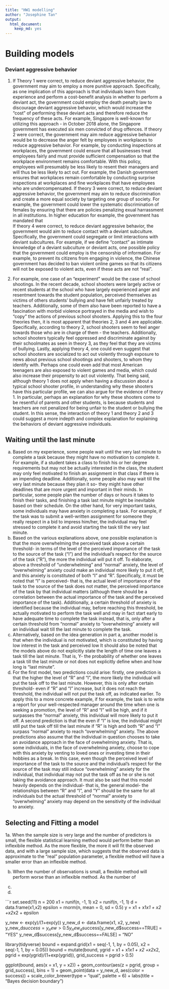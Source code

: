 ```yaml
---
title: "HW1 modelling"
author: "Josephine Tan"
output: 
  html_document:
    keep_md: yes
---
```


# Building models
### Deviant aggressive behavior
1. If Theory 1 were correct, to reduce deviant aggressive behavior, the government may aim to employ a more punitive approach. Specifically, as one implication of this approach is that individuals learn from experience and perform a cost-benefit analysis in whether to perform a deviant act, the government could employ the death penalty law to discourage deviant aggressive behavior, which would increase the "cost" of performing these deviant acts and therefore reduce the frequency of these acts. For example, Singapore is well-known for utilizing this approach - in October 2018 alone, the Singapore government has executed six men convicted of drug offences.
If theory 2 were correct, the government may aim reduce aggressive behavior would be to decrease the anger felt by employees in workplaces to reduce aggressive behavior. For example, by conducting inspections at workplaces, the government could ensure that all businesses treat employees fairly and must provide sufficient compensation so that the workplace environment remains comfortable. With this policy, employees will presumably be less likely to resent their managers and will thus be less likely to act out. For example, the Danish government ensures that workplaces remain comfortable by conducting surprise inspections at workplaces and fine workplaces that have employees who are undercompensated.
If theory 3 were correct, to reduce deviant aggressive behavior, the government may aim to reduce discrimination and create a more equal society by targeting one group of society. For example, the government could lower the systematic discrimination of females by ensuring that there are policies penalizing exual harrassment in all institutions. In higher education for example, the government has mandated that  
If theory 4 were correct, to reduce deviant aggressive behavior, the government would aim to reduce contact with a deviant subculture. Specifically, the government could segregate or limit interactions with deviant subcultures. For example, if we define "contact" as intimate knowledge of a deviant subculture or deviant acts, one possible policy that the government could employ is the censorship of information. For example, to prevent its citizens from engaging in violence, the Chinese government has decided to ban violent online games so that its citizens will not be exposed to violent acts, even if these acts are not "real". 

2. For example, one case of an "experiment" would be the case of school shootings. In the recent decade, school shooters were largely active or recent students at the school who have largely experienced anger and resentment towards the student population, perceived themselves as victims of others students' bullying and have felt unfairly treated by teachers. Additionally, some of them also have been reported to have a fascination with morbid violence portrayed in the media and wish to "copy" the actions of previous school shooters. Applying this to the four theories then, it is most apparent that theories 2, 3 and 4 are applicable. Specifically, according to theory 2, school shooters seem to feel anger towards those who are in charge of them - the teachers. Additionally, school shooters typically feel oppressed and discriminate against by their schoolmates as seen in theory 3, as they feel that they are victims of bullying. Lastly, applying theory 4, one could even suggest that school shooters are socialized to act out violently through exposure to news about previous school shootings and shooters, to whom they identify with. Perhaps one could even add that most American teenagers are also exposed to violent games and media, which could also increase their propensity to act out violently. That being said, although theory 1 does not apply when having a discussion about a typical school shooter profile, in understanding why these shooters have this particular profile, we can also argue for the evidence of theory 1. In particular, perhaps an explanation for why these shooters come to be resentful of parents and other students, is because students and teachers are not penalized for being unfair to the student or bullying the student. In this sense, the interaction of theory 1 and theory 2 and 3 could suggest a more indepth and complex explanation for explaining the behaviors of deviant aggressive individuals.

## Waiting until the last minute
a. Based on my experience, some people wait until the very last minute to complete a task because they might have no motivation to complete it. For example, if a student takes a class to finish his or her degree requirements but may not be actually interested in the class, the student may only feel motivated to finish an assignment in that class if there is an impending deadline. Additionally, some people also may wait till the very last minute because they plan it so- they might have other deadlines that are more urgent and important in their minds. In particular, some people plan the number of days or hours it takes to finish their tasks, and finishing a task last minute might be inevitable based on their schedule. On the other hand, for very important tasks, some individuals may have anxiety in completing a task. For example, if the task was to submit a well-written assignment for someone they really respect in a bid to impress him/her, the individual may feel stressed to complete it and avoid starting the task till the very last minute.
b. Based on the various explanations above, one possible explanation is that the more overwhelming the perceived task above a certain threshold- in terms of the level of the perceived importance of the task to the source of the task ("I") and the individual's respect for the source of the task ("R"), the more the individual will put it off. To elaborate, above a threshold of "underwhelming" and "normal" anxiety, the level of "overwhelming" anxiety could make an individual more likely to put it off, and this anxiety is constituted of both "I" and "R". Specifically, it must be noted that "I" is perceived- that is, the actual level of importance of the task to the source of the task does not matter, the perceived importance of the task by that individual matters (although there should be a correlation between the actual importance of the task and the perceived importance of the task). Additionally, a certain threshold of anxiety is identified because the individual may, before reaching this threshold, be actually motivated to perform the task well and may in fact start early to have adequate time to complete the task instead, that is, only after a certain threshold from "normal" anxiety to "overwhelming" anxiety will an individual wait till the last minute to complete the task. 
c. Alternatively, based on the idea generation in part a, another model is that when the individual is not motivated, which is constituted by having low interest in the task and perceived low 
It should also be noted that the models above do not explicitly state the length of time one leaves a task till the last minute. That is, Y- the probability of whether one leaves a task till the last minute or not does not explicitly define when and how long is "last minute". 
d. For the first model, two predictions could arise: firstly, one prediction is that the higher the level of "R" and "I", the more likely the individual will put the task off to the last minute. However, this is only after certain threshold- even if "R" and "I" increase, but it does not reach the threshold, the individual will not put the task off, as indicated earlier. To apply this to a more concrete example, if for example, the task is to write a report for your well-respected manager around the time when one is seeking a promotion, the level of "R" and "I" will be high, and if it surpasses the "normal" anxiety, this individual will more likely to put it off. A second prediction is that the even if "I" is low, the individual might still put the task off till the last minute if "R" is high and both "R" and "I" surpass "normal" anxiety to reach "overwhelming" anxiety. The above predictions also assume that the individual in question chooses to take an avoidance approach in the face of ovewhelming anxiety. That is, some individuals, in the face of overwhelming anxiety, choose to cope with this anxiety by venting to loved ones or investing time in their hobbies as a break. In this case, even though the perceived level of importance of the task to the source and the individual's respect for the source of the task may still induce "overwhelming" anxiety for the individual, that individual may not put the task off as he or she is not taking the avoidance approach. It must also be said that this model heavily depends on the individual- that is, the general model- the relationships between "R" and "I", and "Y" should be the same for all individuals but the actual threshold of "normal" anxiety to "overwhelming" anxiety may depend on the sensitivity of the individual to anxiety. 

## Selecting and Fitting a model
1a. When the sample size is very large and the number of predictors is small, the flexible statistical learning method would perform better than an inflexibile method. As the more flexible, the more it will fit the observed data, and with a large sample size, which suggests that the observed data is approximate to the "real" population parameter,  a flexible method will have a smaller error than an inflexible method.

b. When the number of observations is small, a flexible method will perform worse than an inflexible method. As the number of 

c.

d.


```r
set.seed(11) 
n = 200
x1 = runif(n, -1, 1)
x2 = runif(n, -1, 1)
d = data.frame(x1,x2)
epsilon = rnorm(n, mean = 0, sd = 0.5)
y = x1 + x1*x1 + x2 +x2*x2 + epsilon

y_new <- exp(y)/(1+exp(y))
y_new_d <- data.frame(x1, x2, y_new)
y_new_d$success = y_new > 0.5
y_new_d$success[y_new_d$success==TRUE] = "YES"
y_new_d$success[y_new_d$success==FALSE] = "NO"

library(tidyverse)
bound = expand.grid(x1 = seq(-1, 1, by = 0.05), x2 = seq(-1, 1, by = 0.05))
bound = mutate(bound, ygrid = x1 + x1*x1 + x2 +x2*x2, pgrid = exp(ygrid)/(1+exp(ygrid)), grid_success = pgrid > 0.5)

ggplot(bound, aes(x = x1, y = x2)) + geom_contour(aes(z = pgrid, group = grid_success), bins = 1) +
  geom_point(data = y_new_d, aes(color = success)) +
  scale_color_brewer(type = "qual", palette = 6) +
  labs(title = "Bayes decision boundary")